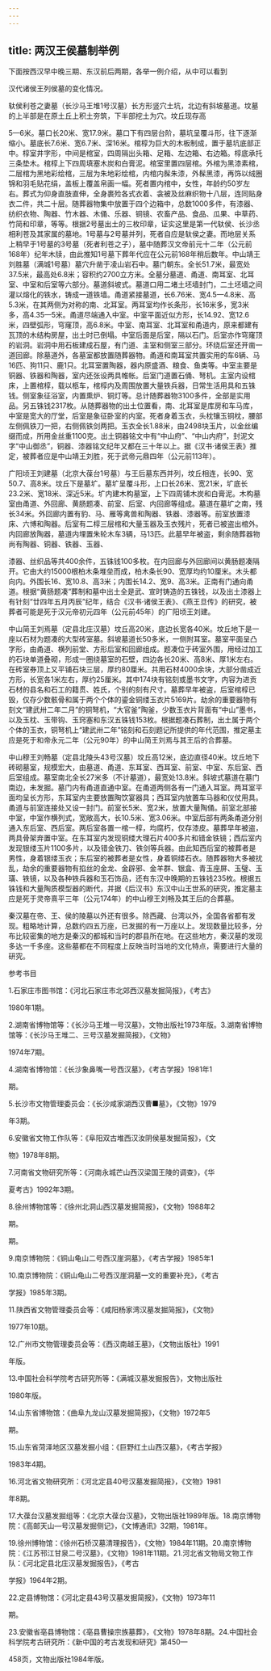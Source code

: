 ```yaml
---
---
---
```

title: 两汉王侯墓制举例
---



下面按西汉早中晚三期、东汉前后两期，各举一例介绍，从中可以看到

汉代诸侯王列侯墓的变化情况。

轪侯利苍之妻墓（长沙马王堆1号汉墓）长方形竖穴土坑，北边有斜坡墓道。坟墓的上半部是在原土丘上积土夯筑，下半部挖土为穴。坟丘现存高

5—6米。墓口长20米、宽17.9米。墓口下有四层台阶，墓坑呈覆斗形，往下逐渐缩小。墓底长7.6米、宽6.7米、深16米。棺椁为巨大的木板制成，置于墓坑底部正中。椁室井字形，中间是棺室，四周隔出头箱、足箱、左边箱、右边箱。椁底承托三条垫木。棺椁上下四周填塞木炭和白膏泥。棺室里置四层棺。外棺为黑漆素棺，二层棺为黑地彩绘棺，三层为朱地彩绘棺，内棺内髹朱漆，外髹黑漆，再饰以绒圈锦和羽毛贴花绢，盖板上覆盖帛画一幅。死者置内棺中，女性，年龄约50岁左右。葬式为仰身直肢直伸，全身裹殓各式衣着、衾被及丝麻织物十八层，连同贴身衣二件，共二十层。随葬器物集中放置于四个边箱中，总数1000多件，有漆器、纺织衣物、陶器、竹木器、木俑、乐器、铜镜、农畜产品、食品、瓜果、中草药、竹简和印章，等等。根据2号墓出土的三枚印章，证实这里是第一代轪侯、长沙丞相利苍及其家属的墓地。1号墓与2号墓并列，死者自应是轪侯之妻。而地层关系上稍早于1号墓的3号墓（死者利苍之子），墓中随葬汉文帝前元十二年（公元前168年）纪年木牍，由此推知1号墓下葬年代应在公元前168年稍后数年。中山靖王刘胜墓（满城1号墓）墓穴升凿于凌山岩石中。墓门朝东。全长51.7米，最宽处37.5米，最高处6.8米；容积约2700立方米。全墓分墓道、甬道、南耳室、北耳室、中室和后室等六部分。墓道斜坡式。墓道口用二堵土坯墙封门，二土坯墙之间灌以熔化的铁水，铸成一道铁墙。甬道紧接墓道，长6.76米、宽4.5—4.8米、高5.3米，在其两侧为对称的南、北耳室。两耳室均作长条形，长16米多，宽3米多，高4.35—5米。甬道尽端通入中室。中室平面近似方形，长14.92、宽12.6米，四壁弧形，穹窿顶，高6.8米。中室、南耳室、北耳室和甬道内，原来都建有瓦顶的木结构房屋，出土时已倒塌。中室后面是后室，隔以石门。后室亦作穹窿顶的岩洞。岩洞中用石板建成石屋，有门道、主室和侧室三部分。环绕后室还开凿一道回廊。除墓道外，各墓室都放置随葬器物。甬道和南耳室共置实用的车6辆、马16匹、狗11只、鹿1只。北耳室置陶器，器内原盛酒、粮食、鱼类等。中室主要是铜器、铁器和陶器，室内还张设两具帷帐。后室门道置石俑、弩机。主室内设棺床，上置棺椁，载以柩车，棺椁内及周围放置大量铁兵器，日常生活用具和五铢钱。侧室象征浴室，内置熏炉、铜灯等。总计随葬器物3100多件，全部是实用品。另五铢钱2317枚。从随葬器物的出土位置看，南、北耳室是库房和车马库，中室是宽大的厅堂，后室是象征卧室的内室。死者身着玉衣，头枕镶玉铜枕，腰部左侧佩铁刀一把，右侧佩铁剑两把。玉衣全长1.88米，由2498块玉片，以金丝编缀而成，所用金丝重1100克。出土铜器铭文中有“中山府”、“中山内府”，封泥文字“中山御丞”，铜器、漆器铭文纪年又都在三十年以上。据《汉书·诸侯王表》推定，被葬者应是中山靖王刘胜，死于武帝元鼎四年（公元前113年）。

广阳顷王刘建墓（北京大葆台1号墓）与王后墓东西并列，坟丘相连，长90、宽50.7、高8米。坟丘下是墓圹。墓圹呈覆斗形，上口长26米、宽21米，圹底长23.2米、宽18米、深近5米。圹内建木构墓室，上下四周铺木炭和白膏泥。木构墓室由甬道、外回廊、黄肠题凑、前室、后室、内回廊等组成。墓道在墓圹之南，残长34米。外回廊内置有豹、马、雁等禽兽和陶器、铁器、漆器等。前室放置漆床、六博和陶器。后室有二椁三层棺和大量玉器及玉衣残片，死者已被盗出棺外。内回廊放陶器，墓道内埋置朱轮木车3辆，马13匹。此墓早年被盗，剩余随葬器物尚有陶器、铜器、铁器、玉器、

漆器、丝织品等共400余件，五铢钱100多枚。在内回廊与外回廊间以黄肠题凑隔开。它由大约15000根柏木条堆垒而成，柏木条长90、宽厚均约10厘米。木头都向内。外围长16、宽10.8、高3米；内围长14.2、宽9、高3米。正南有门通向甬道。根据“黄肠题凑”葬制和墓中出土全是武、宣时铸造的五铢钱，以及出土漆器上有针刻“廿四年五月丙辰”纪年，结合《汉书·诸侯王表》、《燕王旦传》的研究，被葬者可能是死于汉元帝初元四年（公元前45年）的广阳顷王刘建。

中山简王刘焉墓（定县北庄汉墓）坟丘高20米，底边长宽各40米。坟丘地下是一座以石材为题凑的大型砖室墓。斜坡墓道长50多米，一侧附耳室。墓室平面呈凸字形，由甬道、横列前堂、方形后室和回廊组成。题凑位于砖室外围，用经过加工的石块单道叠砌，形成一圈绕墓室的石壁，四边各长20米、高8米、厚1米左右。在砖室券顶上又平铺石块三层，厚约80厘米。共用石材4000余块，大部分凿成近方形，长宽各1米左右，厚约25厘米。其中174块有铭刻或墨书文字，内容为进贡石材的县名和石工的籍贯、姓氏，个别的刻有尺寸。墓葬早年被盗，后室棺椁已毁，仅存少数骸骨和属于两个个体的鎏金铜缕玉衣片5169片。劫余的重要器物有刻文“建武卅二年二月”的铜弩机，“大官釜”陶釜，少数玉衣片背面有“中山”墨书，以及玉枕、玉带钩、玉窍塞和东汉五铢钱153枚。根据题凑石葬制，出土属于两个个体的玉衣，铜弩机上“建武卅二年”铭刻和石刻题记所提供的年代范围，推定墓主应是死于和帝永元二年（公元90年）的中山简王刘焉与其王后的合葬墓。

中山穆王刘畅墓（定县北陵头43号汉墓）坟丘高12米，底边直径40米。坟丘地下砖砌墓室，规模宏大，由墓道、甬道、东耳室、西耳室、前室、中室、东后室、西后室组成。墓室南北全长27米多（不计墓道），最宽处13.8米。斜坡式墓道在墓门南边，未发掘。墓门内有甬道直通中室。在甬道两侧各有一门通入耳室。两耳室平面均呈长方形，东耳室内主要放置陶饮宴器具；西耳室内放置车马器和仪仗用具。甬道与前室连接处又设一封门。前室长5米、宽2米，放置大量陶俑。前室北部接中室，中室作横列式，宽敞高大，长10.5米、宽3.06米。中室后部有两条甬道分别通入东后室、西后室。两后室各置一棺一椁，均腐朽，仅存漆皮。墓葬早年被盗，两具骨架弃置中室。在东耳室内发现铜缕大理石片400多片和错金铁镜；西后室内发现银缕玉片1100多片，以及错金铁刀、铁剑等兵器。由此知西后室的被葬者是男性，身着银缕玉衣；东后室的被葬者是女性，身着铜缕石衣。随葬器物大多被扰乱，劫余的重要器物有掐丝的金龙、金辟邪、金羊群、银盒、青玉座屏、玉璧、玉璜、铁镜，以及各种铁兵器和玉石饰品，还有东汉中晚期的五铢钱235枚。根据五铢钱和大量陶质模型器的断代，并据《后汉书》东汉中山王世系的研究，推定墓主应是死于灵帝熹平三年（公元174年）的中山穆王刘畅及其王后的合葬墓。

秦汉墓在帝、王、侯的陵墓以外还有很多。除西藏、台湾以外，全国各省都有发现。粗略地计算，总数约四五万座，已发掘的有一万座以上。发现数量比较多，分布比较密集的地方是秦汉的都城和当时的郡县所在地。在这些地方，秦汉墓的发现多达一千多座。这些墓都在不同程度上反映当时当地的文化特点，需要进行大量的研究。

参考书目

1.石家庄市图书馆：《河北石家庄市北郊西汉墓发掘简报》，《考古》

1980年1期。

2.湖南省博物馆等：《长沙马王堆一号汉墓》，文物出版社1973年版。3.湖南省博物馆等：《长沙马王堆二、三号汉墓发掘简报》，《文物》

1974年7期。

4.湖南省博物馆：《长沙象鼻嘴一号西汉墓》，《考古学报》1981年1

期。

5.长沙市文物管理委员会：《长沙咸家湖西汉曹■墓》，《文物》1979

年3期。

6.安徽省文物工作队等：《阜阳双古堆西汉汝阴侯墓发掘简报》，《文

物》1978年8期。

7.河南省文物研究所等：《河南永城芒山西汉梁国王陵的调查》，《华

夏考古》1992年3期。

8.徐州博物馆等：《徐州北洞山西汉墓发掘简报》，《文物》1988年2

期。

期。

9.南京博物院：《铜山龟山二号西汉崖洞墓》，《考古学报》1985年1

10.南京博物院：《铜山龟山二号西汉崖洞墓一文的重要补充》，《考古

学报》1985年3期。

11.陕西省文物管理委员会等：《咸阳杨家湾汉墓发掘简报》，《文物》

1977年10期。

12.广州市文物管理委员会等：《西汉南越王墓》，《文物出版社》1991

年版。

13.中国社会科学院考古研究所等：《满城汉墓发掘报告》，文物出版社

1980年版。

14.山东省博物馆：《曲阜九龙山汉墓发掘简报》，《文物》1972年5

期。

15.山东省菏泽地区汉墓发掘小组：《巨野红土山西汉墓》，《考古学报》

1983年4期。

16.河北省文物研究所：《河北定县40号汉墓发掘简报》，《文物》1981

年8期。

17.大葆台汉墓发掘组等：《北京大葆台汉墓》，文物出版社1989年版。18.南京博物院：《高邮天山—号汉墓发掘侧记》，《文博通讯》32期，1981年。

19.徐州博物馆：《徐州石桥汉墓清理报告》，《文物》1984年11期。20.南京博物院：《江苏邗江甘泉二号汉墓》，《文物》1981年11期。21.河北省文物局文物工作队：《河北定县北庄汉墓发掘报告》，《考古

学报》1964年2期。

22.定县博物馆：《河北定县43号汉墓发掘简报》，《文物》1973年11

期。

23.安徽省亳县博物馆：《亳县曹操宗族墓葬》，《文物》1978年8期。24.中国社会科学院考古研究所：《新中国的考古发现和研究》第450—

458页，文物出版社1984年版。